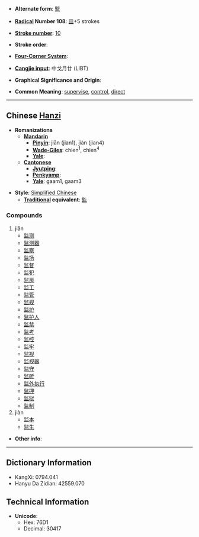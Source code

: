 * '''Alternate form''': [[監]]

* '''[[Wiktionary:Chinese radical index| Radical]] Number 108''': [[Wiktionary:Chinese radical index 皿|皿]]+5 strokes

* '''[[Wiktionary:Chinese total strokes index|Stroke number]]''': [[Wiktionary:Chinese total strokes index 10|10]]

* '''Stroke order''': 

* '''[[Wiktionary:Chinese four corner index|Four-Corner System]]''': 

* '''[[Wiktionary:Chinese Cangjie index|Cangjie input]]''': 中戈月廿 (LIBT)

* '''Graphical Significance and Origin''': 

* '''Common Meaning''': [[supervise]], [[control]], [[direct]]

----

== Chinese [[Hanzi]] ==

* '''Romanizations'''
** '''[[Mandarin]]'''
*** '''[[Pinyin]]''': jiān (jian1), jiàn (jian4)
*** '''[[Wade-Giles]]''': chien<sup>1</sup>, chien<sup>4</sup>
*** '''[[Yale]]''': 
** '''[[Cantonese]]'''
*** '''[[Jyutping]]''':
*** '''[[Penkyamp]]''': 
*** '''[[Yale]]''': gaam1, gaam3

* '''Style''': [[Simplified Chinese]] 
** '''[[Traditional Chinese|Traditional]] equivalent''': [[監]]

===Compounds===
#jiān
#*[[监测]]
#*[[监测器]]
#*[[监察]]
#*[[监场]]
#*[[监督]]
#*[[监犯]]
#*[[监房]]
#*[[监工]]
#*[[监管]]
#*[[监规]]
#*[[监护]]
#*[[监护人]]
#*[[监禁]]
#*[[监考]]
#*[[监控]]
#*[[监牢]]
#*[[监视]]
#*[[监视器]]
#*[[监守]]
#*[[监听]]
#*[[监外执行]]
#*[[监押]]
#*[[监狱]]
#*[[监制]]
#jiàn
#*[[监本]]
#*[[监生]]

* '''Other info''': 

----

== Dictionary Information ==

* KangXi: 0794.041
* Hanyu Da Zidian: 42559.070

== Technical Information ==

* '''Unicode''':
** Hex: 76D1
** Decimal: 30417